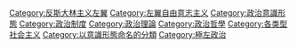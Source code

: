 {{Commons}}
{{Cat main}}

[[Category:反斯大林主义左翼|Category:反斯大林主义左翼]]
[[Category:左翼自由意志主义|Category:左翼自由意志主义]]
[[Category:政治意識形態|Category:政治意識形態]]
[[Category:政治制度|Category:政治制度]]
[[Category:政治理論|Category:政治理論]]
[[Category:政治哲學|Category:政治哲學]]
[[Category:各类型社会主义|Category:各类型社会主义]]
[[Category:以意識形態命名的分類|Category:以意識形態命名的分類]]
[[Category:極左政治|Category:極左政治]]